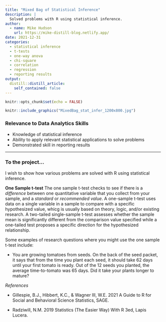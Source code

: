 ```yaml
---
title: "Mixed Bag of Statistical Inference"
description: |
  Solved problems with R using statistical inference.
author:
  - name: Mike Hudson
    url: https://mike-distill-blog.netlify.app/
date: 2021-12-31
categories:
  - statistical inference
  - t-tests
  - one-way anova
  - chi-square
  - correlation
  - regression
  - reporting results
output:
  distill::distill_article:
    self_contained: false
---
```



```r
knitr::opts_chunk$set(echo = FALSE)
```

```r
knitr::include_graphics("MixedBag_stat_infer_1200x800.jpg")
```

### Relevance to Data Analytics Skills
* Knowledge of statistical inference
* Ability to apply relevant statistical applications to solve problems
* Demonstrated skill in reporting results

---
### To the project...
I wish to show how various problems are solved with R using statistical inference.

**One Sample t-test**
The one sample t-test checks to see if there is a *difference* between one quantitative variable that you collect from your sample, and a *standard* or *recommended value*. A one-sample t-test uses data on a single variable in a sample to compare with a specific hypothesized value, whicg is usually based on theory, logic, and/or existing research. A two-tailed single-sample t-test assesses whether the sample mean is significantly different from the comparison value specified while a one-tailed test proposes a specific direction for the hypothesized relationship.

Some examples of research questions where you might use the one sample t-test include:

- You are growing tomatoes from seeds. On the back of the seed packet, it says that from the time you plant each seed, it should take 62 days until your first tomato is ready. Out of the 12 seeds you planted, the average time-to-tomato was 65 days. Did it take your plants longer to mature?


*References*

- Gillespie, B.J., Hibbert, K.C., & Wagner III, W.E. 2021 A Guide to R for Social and Behavioral Science Statistics, SAGE.

- Radziwill, N.M. 2019 Statistics (The Easier Way) With R 3ed, Lapis Lucera.
